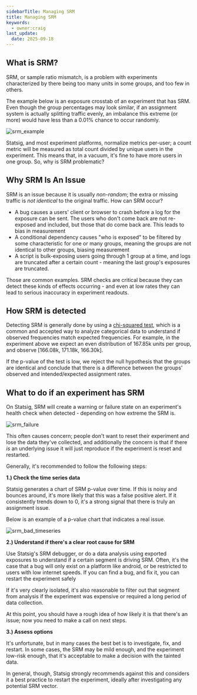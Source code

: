 ```yaml
---
sidebarTitle: Managing SRM
title: Managing SRM
keywords:
  - owner:craig
last_update:
  date: 2025-09-18
---
```


## What is SRM?

SRM, or sample ratio mismatch, is a problem with experiments characterized by there being too many units in some groups, and too few in others.

The example below is an exposure crosstab of an experiment that has SRM. Even though the group percentages may look similar, if an assignment system is actually splitting traffic evenly, an imbalance this extreme (or more) would have less than a 0.01% chance to occur randomly.

![srm_example](/images/experiments/srm.png)

Statsig, and most experiment platforms, normalize metrics per-user; a count metric will be measured as total count divided by unique users in the experiment. This means that, in a vacuum, it's fine to have more users in one group. So, why is SRM problematic?

## Why SRM Is An Issue

SRM is an issue because it is usually _non-random_; the extra or missing traffic is _not identical_ to the original traffic. How can SRM occur?

- A bug causes a users' client or browser to crash before a log for the exposure can be sent. The users who don't come back are not re-exposed and included, but those that do come back are. This leads to bias in measurement
- A conditional dependency causes "who is exposed" to be filtered by some characteristic for one or many groups, meaning the groups are not identical to other groups, biasing measurement
- A script is bulk-exposing users going through 1 group at a time, and logs are truncated after a certain count - meaning the last group's exposures are truncated.

Those are common examples. SRM checks are critical because they can detect these kinds of effects occurring - and even at low rates they can lead to serious inaccuracy in experiment readouts.

## How SRM is detected

Detecting SRM is generally done by using a [chi-squared test](https://en.wikipedia.org/wiki/Chi-squared_test), which is a common and accepted way to analyze categorical data to understand if observed frequencies match expected frequencies. For example, in the experiment above we expect an even distribution of 167.85k units per group, and observe [166.08k, 171.18k, 166.30k].

If the p-value of the test is low, we reject the null hypothesis that the groups are identical and conclude that there is a difference between the groups' observed and intended/expected assignment rates.

## What to do if an experiment has SRM

On Statsig, SRM will create a warning or failure state on an experiment's health check when detected - depending on how extreme the SRM is.

![srm_failure](/images/experiments/srm_failure.png)

This often causes concern; people don't want to reset their experiment and lose the data they've collected, and additionally the concern is that if there _is_ an underlying issue it will just reproduce if the experiment is reset and restarted.

Generally, it's recommended to follow the following steps:

**1.) Check the time series data**

Statsig generates a chart of SRM p-value over time. If this is noisy and bounces around, it's more likely that this was a false positive alert. If it consistently trends down to 0,
it's a strong signal that there is truly an assignment issue.

Below is an example of a p-value chart that indicates a real issue.

![srm_bad_timeseries](/images/experiments/bad_pvalue.png)

**2.) Understand if there's a clear root cause for SRM**

Use Statsig's SRM debugger, or do a data analysis using exported exposures to understand if a certain segment is driving SRM. Often, it's the case that a bug will only exist on a platform like android,
or be restricted to users with low internet speeds. If you can find a bug, and fix it, you can restart the experiment safely

If it's very clearly isolated, it's also reasonable to filter out that segment from analysis if the experiment was expensive or required a long period of data collection.

At this point, you should have a rough idea of how likely it is that there's an issue; now you need to make a call on next steps.

**3.) Assess options**

It's unfortunate, but in many cases the best bet is to investigate, fix, and restart. In some cases, the SRM may be mild enough, and the experiment low-risk enough, that it's acceptable to make a decision with the tainted data.

In general, though, Statsig strongly recommends against this and considers it a best practice to restart the experiment, ideally after investigating any potential SRM vector.
